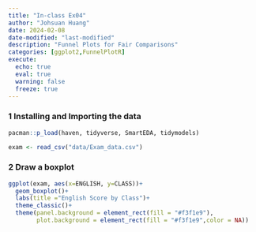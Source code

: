 ```yaml
---
title: "In-class Ex04"
author: "Johsuan Huang"
date: 2024-02-08
date-modified: "last-modified"
description: "Funnel Plots for Fair Comparisons"
categories: [ggplot2,FunnelPlotR]
execute:
  echo: true
  eval: true
  warning: false
  freeze: true
---
```


### 1 Installing and Importing the data

```r
pacman::p_load(haven, tidyverse, SmartEDA, tidymodels)
```

```r
exam <- read_csv("data/Exam_data.csv")
```

### 2 Draw a boxplot

```r
ggplot(exam, aes(x=ENGLISH, y=CLASS))+
  geom_boxplot()+
  labs(title ="English Score by Class")+
  theme_classic()+
  theme(panel.background = element_rect(fill = "#f3f1e9"),
        plot.background = element_rect(fill = "#f3f1e9",color = NA))
```


